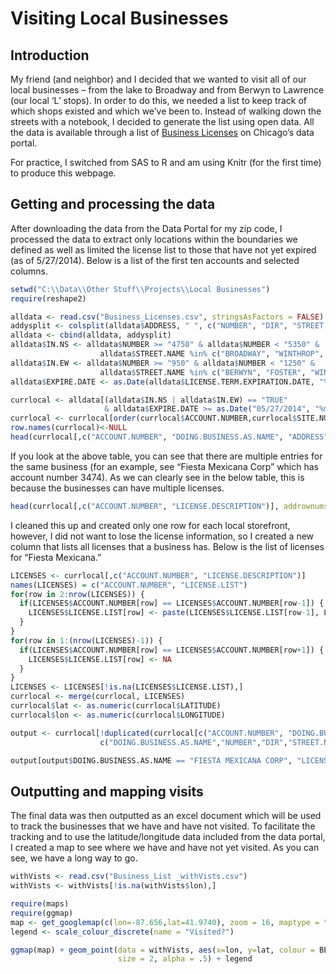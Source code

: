 Visiting Local Businesses
========================================================
Introduction
--------------------------------------------------------
My friend (and neighbor) and I decided that we wanted to visit all of our local businesses -- from the lake to Broadway and from Berwyn to Lawrence (our local 'L' stops). In order to do this, we needed a list to keep track of which shops existed and which we've been to. Instead of walking down the streets with a notebook, I decided to generate the list using open data. All the data is available through a list of [Business Licenses](https://data.cityofchicago.org/Community-Economic-Development/Business-Licenses/r5kz-chrr) on Chicago's data portal.

For practice, I switched from SAS to R and am using Knitr (for the first time) to produce this webpage.

Getting and processing the data
--------------------------------------------------------
After downloading the data from the Data Portal for my zip code, I processed the data to extract only locations within the boundaries we defined as well as limited the license list to those that have not yet expired (as of 5/27/2014). Below is a list of the first ten accounts and selected columns.
```r
setwd("C:\\Data\\Other Stuff\\Projects\\Local Businesses")
require(reshape2)

alldata <- read.csv("Business_Licenses.csv", stringsAsFactors = FALSE)
addysplit <- colsplit(alldata$ADDRESS, " ", c("NUMBER", "DIR", "STREET.NAME", "ROAD", "APT"))
alldata <- cbind(alldata, addysplit)
alldata$IN.NS <- alldata$NUMBER >= "4750" & alldata$NUMBER < "5350" &
                    alldata$STREET.NAME %in% c("BROADWAY", "WINTHROP", "KENMORE", "SHERIDAN")
alldata$IN.EW <- alldata$NUMBER >= "950" & alldata$NUMBER < "1250" &
                    alldata$STREET.NAME %in% c("BERWYN", "FOSTER", "WINONA", "CARMEN", "WINNEMAC", "ARGYLE", "AINSLIE", "LAWRENCE", "GUNNISON")
alldata$EXPIRE.DATE <- as.Date(alldata$LICENSE.TERM.EXPIRATION.DATE, "%m/%d/%Y")

currlocal <- alldata[(alldata$IN.NS | alldata$IN.EW) == "TRUE"
                     & alldata$EXPIRE.DATE >= as.Date("05/27/2014", "%m/%d/%Y"),]
currlocal <- currlocal[order(currlocal$ACCOUNT.NUMBER,currlocal$SITE.NUMBER),]
row.names(currlocal)<-NULL
head(currlocal[,c("ACCOUNT.NUMBER", "DOING.BUSINESS.AS.NAME", "ADDRESS")], addrownums = FALSE, n = 10)
```

If you look at the above table, you can see that there are multiple entries for the same business (for an example, see "Fiesta Mexicana Corp" which has account number 3474). As we can clearly see in the below table, this is because the businesses can have multiple licenses.

```r
head(currlocal[,c("ACCOUNT.NUMBER", "LICENSE.DESCRIPTION")], addrownums = FALSE, n = 10)
```

I cleaned this up and created only one row for each local storefront, however,  I did not want to lose the license information, so I created a new column that lists all licenses that a business has. Below is the list of licenses for "Fiesta Mexicana."

```r
LICENSES <- currlocal[,c("ACCOUNT.NUMBER", "LICENSE.DESCRIPTION")]
names(LICENSES) = c("ACCOUNT.NUMBER", "LICENSE.LIST")
for(row in 2:nrow(LICENSES)) {
  if(LICENSES$ACCOUNT.NUMBER[row] == LICENSES$ACCOUNT.NUMBER[row-1]) {
    LICENSES$LICENSE.LIST[row] <- paste(LICENSES$LICENSE.LIST[row-1], LICENSES$LICENSE.LIST[row], sep = "|")
  }
}
for(row in 1:(nrow(LICENSES)-1)) {
  if(LICENSES$ACCOUNT.NUMBER[row] == LICENSES$ACCOUNT.NUMBER[row+1]) {
    LICENSES$LICENSE.LIST[row] <- NA
  }
}
LICENSES <- LICENSES[!is.na(LICENSES$LICENSE.LIST),]
currlocal <- merge(currlocal, LICENSES)
currlocal$lat <- as.numeric(currlocal$LATITUDE)
currlocal$lon <- as.numeric(currlocal$LONGITUDE)

output <- currlocal[!duplicated(currlocal[c("ACCOUNT.NUMBER", "DOING.BUSINESS.AS.NAME")]),
                    c("DOING.BUSINESS.AS.NAME","NUMBER","DIR","STREET.NAME","ROAD","LICENSE.LIST","lat", "lon")]

output[output$DOING.BUSINESS.AS.NAME == "FIESTA MEXICANA CORP", "LICENSE.LIST"]

```

Outputting and mapping visits
--------------------------------------------------------
The final data was then outputted as an excel document which will be used to track the businesses that we have and have not visited. To facilitate the tracking and to use the latitude/longitude data included from the data portal, I created a map to see where we have and have not yet visited. As you can see, we have a long way to go.

```r
withVists <- read.csv("Business_List _withVists.csv")
withVists <- withVists[!is.na(withVists$lon),]

require(maps)
require(ggmap)
map <- get_googlemap(c(lon=-87.656,lat=41.9740), zoom = 16, maptype = "roadmap")
legend <- scale_colour_discrete(name = "Visited?")
```
```r
ggmap(map) + geom_point(data = withVists, aes(x=lon, y=lat, colour = BEN.VISITED),
                        size = 2, alpha = .5) + legend
```

